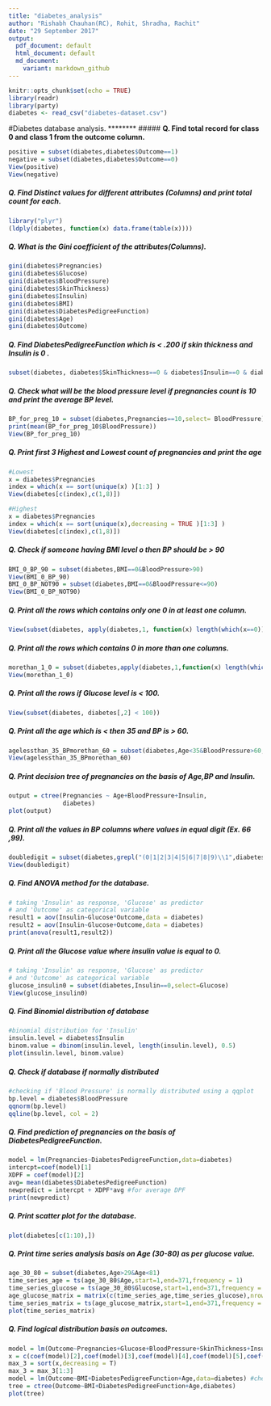 ```yaml
---
title: "diabetes_analysis"
author: "Rishabh Chauhan(RC), Rohit, Shradha, Rachit"
date: "29 September 2017"
output:
  pdf_document: default
  html_document: default
  md_document:
    variant: markdown_github
---
```


```r
knitr::opts_chunk$set(echo = TRUE)
library(readr)
library(party)
diabetes <- read_csv("diabetes-dataset.csv")
```

#Diabetes database analysis. 
********
##### **Q. Find total record for class 0 and class 1 from the outcome column.**
```r
positive = subset(diabetes,diabetes$Outcome==1)
negative = subset(diabetes,diabetes$Outcome==0)
View(positive)
View(negative)
```

##### **Q. Find Distinct values for different attributes (Columns) and print total count for each.**
```r
library("plyr")
(ldply(diabetes, function(x) data.frame(table(x))))
```

##### **Q. What is the Gini coefficient of the attributes(Columns).**
```r
gini(diabetes$Pregnancies)
gini(diabetes$Glucose)
gini(diabetes$BloodPressure)
gini(diabetes$SkinThickness)
gini(diabetes$Insulin)
gini(diabetes$BMI)
gini(diabetes$DiabetesPedigreeFunction)
gini(diabetes$Age)
gini(diabetes$Outcome)
```

##### **Q. Find DiabetesPedigreeFunction  which is < .200 if skin thickness and Insulin is 0 .**
```r
subset(diabetes, diabetes$SkinThickness==0 & diabetes$Insulin==0 & diabetes$DiabetesPedigreeFunction<0.200)
```

##### **Q. Check what will be the blood pressure level  if pregnancies count is 10 and print the average BP level.**
```r
BP_for_preg_10 = subset(diabetes,Pregnancies==10,select= BloodPressure)
print(mean(BP_for_preg_10$BloodPressure))
View(BP_for_preg_10)
```

##### **Q. Print first 3 Highest  and Lowest count of pregnancies and print the age **
```r
#Lowest
x = diabetes$Pregnancies
index = which(x == sort(unique(x) )[1:3] )
View(diabetes[c(index),c(1,8)])

#Highest
x = diabetes$Pregnancies
index = which(x == sort(unique(x),decreasing = TRUE )[1:3] )
View(diabetes[c(index),c(1,8)])
```

##### **Q. 	Check if someone having BMI level o then BP should be > 90 **
```r
BMI_0_BP_90 = subset(diabetes,BMI==0&BloodPressure>90)
View(BMI_0_BP_90)
BMI_0_BP_NOT90 = subset(diabetes,BMI==0&BloodPressure<=90)
View(BMI_0_BP_NOT90)
```

##### **Q. Print all the rows which contains  only one 0 in at least one column.**
```r
View(subset(diabetes, apply(diabetes,1, function(x) length(which(x==0))==1 )))
```

##### **Q. 	Print all the rows which contains 0 in more than one columns.**
```r
morethan_1_0 = subset(diabetes,apply(diabetes,1,function(x) length(which(x==0)))>1)
View(morethan_1_0)
```

##### **Q. Print all the rows if Glucose level is < 100.**
```r
View(subset(diabetes, diabetes[,2] < 100))
```

##### **Q. Print all the age which is < then 35 and BP is > 60.**
```r
agelessthan_35_BPmorethan_60 = subset(diabetes,Age<35&BloodPressure>60,select=c(Age))
View(agelessthan_35_BPmorethan_60)
```

##### **Q. Print decision tree of  pregnancies on the basis of Age,BP and Insulin.**
```r
output = ctree(Pregnancies ~ Age+BloodPressure+Insulin,
               diabetes)
plot(output)
```

##### **Q. Print all the values in BP columns where values in equal digit (Ex. 66 ,99).**
```r
doubledigit = subset(diabetes,grepl("(0|1|2|3|4|5|6|7|8|9)\\1",diabetes$BloodPressure))
View(doubledigit)
```

##### **Q. Find ANOVA method for the database.**
```r
# taking 'Insulin' as response, 'Glucose' as predictor 
# and 'Outcome' as categorical variable
result1 = aov(Insulin~Glucose*Outcome,data = diabetes)
result2 = aov(Insulin~Glucose+Outcome,data = diabetes)
print(anova(result1,result2))
```

##### **Q. Print all the Glucose value where insulin value is equal to 0.**
```r
# taking 'Insulin' as response, 'Glucose' as predictor 
# and 'Outcome' as categorical variable
glucose_insulin0 = subset(diabetes,Insulin==0,select=Glucose)
View(glucose_insulin0)
```


##### **Q. Find Binomial distribution of database**
```r
#binomial distribution for 'Insulin'
insulin.level = diabetes$Insulin
binom.value = dbinom(insulin.level, length(insulin.level), 0.5)
plot(insulin.level, binom.value)
```


##### **Q. Check if database if normally distributed**
```r
#checking if 'Blood Pressure' is normally distributed using a qqplot
bp.level = diabetes$BloodPressure
qqnorm(bp.level)
qqline(bp.level, col = 2)
```

##### **Q. Find prediction of pregnancies on the basis of DiabetesPedigreeFunction.**
```r
model = lm(Pregnancies~DiabetesPedigreeFunction,data=diabetes)
intercpt=coef(model)[1]
XDPF = coef(model)[2]
avg= mean(diabetes$DiabetesPedigreeFunction)
newpredict = intercpt + XDPF*avg #for average DPF
print(newpredict)
```

##### **Q. Print scatter plot for the database.**
```r
plot(diabetes[c(1:10),])
```

##### **Q. Print time series analysis basis on Age (30-80) as per glucose value.**
```r
age_30_80 = subset(diabetes,Age>29&Age<81)
time_series_age = ts(age_30_80$Age,start=1,end=371,frequency = 1)
time_series_glucose = ts(age_30_80$Glucose,start=1,end=371,frequency = 1)
age_glucose_matrix = matrix(c(time_series_age,time_series_glucose),nrow=371)
time_series_matrix = ts(age_glucose_matrix,start=1,end=371,frequency = 1)
plot(time_series_matrix)
```

##### **Q. Find logical distribution basis on outcomes.**
```r
model = lm(Outcome~Pregnancies+Glucose+BloodPressure+SkinThickness+Insulin+BMI+DiabetesPedigreeFunction+Age,data=diabetes)
x = c(coef(model)[2],coef(model)[3],coef(model)[4],coef(model)[5],coef(model)[6],coef(model)[7],coef(model)[8],coef(model)[9])
max_3 = sort(x,decreasing = T)
max_3 = max_3[1:3]
model = lm(Outcome~BMI+DiabetesPedigreeFunction+Age,data=diabetes) #check for the values in max using above given characterstics of model
tree = ctree(Outcome~BMI+DiabetesPedigreeFunction+Age,diabetes)
plot(tree)
```
